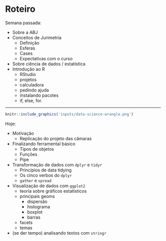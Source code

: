 # Roteiro

Semana passada:

- Sobre a ABJ
- Conceitos de Jurimetria
    - Definição
    - Esferas
    - Cases
    - Expectativas com o curso
- Sobre ciência de dados / estatística
- Introdução ao R
    - RStudio
    - projetos
    - calculadora
    - pedindo ajuda
    - instalando pacotes
    - if, else, for.

--------------------------------------------------

```r
knitr::include_graphics('inputs/data-science-wrangle.png')
```

Hoje:

- Motivação
    - Replicação do projeto das câmaras
- Finalizando ferramental básico
    - Tipos de objetos
    - Funções
    - Pipe
- Transformação de dados com `dplyr` e `tidyr`
    - Princípios de data tidying
    - Os cinco verbos do `dplyr`
    - `gather` e `spread`
- Visualização de dados com `ggplot2`
    - teoria sobre gráficos estatísticos
    - principais geoms
        - dispersão
        - histograma
        - boxplot
        - barras
    - facets
    - temas
- (se der tempo) analisando textos com `stringr`

